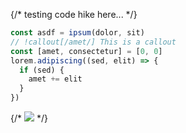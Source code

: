 {/* testing code hike here... */}


```js
const asdf = ipsum(dolor, sit)
// !callout[/amet/] This is a callout
const [amet, consectetur] = [0, 0]
lorem.adipiscing((sed, elit) => {
  if (sed) {
    amet += elit
  }
})
```

{/* ![](https://thepracticaldev.s3.amazonaws.com/i/u0n33mbu30l1gwtojt40.gif) */}
